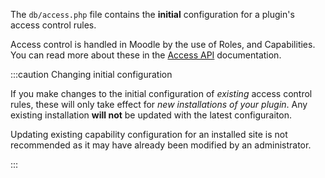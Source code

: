 The `db/access.php` file contains the __initial__ configuration for a plugin's access control rules.

Access control is handled in Moodle by the use of Roles, and Capabilities. You can read more about these in the [Access API](../access.md) documentation.

:::caution Changing initial configuration

If you make changes to the initial configuration of _existing_ access control rules, these will only take effect for _new installations of your plugin_. Any existing installation **will not** be updated with the latest configuraiton.

Updating existing capability configuration for an installed site is not recommended as it may have already been modified by an administrator.

:::
